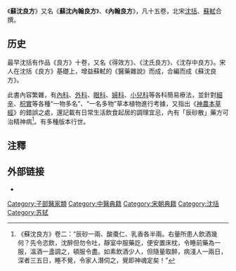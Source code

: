 《'''蘇沈良方'''》又名《'''蘇沈內翰良方'''》、《'''內翰良方'''》，凡十五卷，北宋[[沈括|沈括]]、[[蘇軾|蘇軾]]合撰。

==历史==
最早沈括有作品《良方》十卷，又名《得效方》、《沈氏良方》、《沈存中良方》。宋人在沈括《良方》基礎上，增益蘇軾的《醫藥雜說》而成，合編而成《蘇沈良方》。

此書內容繁雜，有[[內科|內科]]、[[外科|外科]]、[[眼科|眼科]]、[[婦科|婦科]]、[[小兒科|小兒科]]等各科簡易療法，並針對[[細辛|細辛]]、[[枳實|枳實]]等各種“一物多名”、“一名多物”草本植物進行考據，又指出《[[神農本草經|神農本草經]]》的錯誤之處，還記載有日常生活飲食起居的調理宜忌，內有「辰砂散」藥方可治精神病<ref>《蘇沈良方》卷二：“辰砂一兩、酸棗仁、乳香各半兩。右量所患人飲酒幾何？先令恣飲，沈醉但勿令吐，靜室中服藥訖，便安置床枕，令睡前藥為一服，溫酒一盞調之，頓服令盡。如素飲酒少人，但隨量取醉，病淺人一兩日，深者三五日，睡不覺，令家人潛伺之，覺即神魂定矣！”</ref>。有多種版本行世。

==注釋==
{{reflist}}

==外部链接==
* {{互联网档案馆丛书|query=蘇沈良方}}

{{清朝中央奉敕重輯典籍|子}}
[[Category:子部醫家類|Category:子部醫家類]]
[[Category:中醫典籍|Category:中醫典籍]]
[[Category:宋朝典籍|Category:宋朝典籍]]
[[Category:沈括|Category:沈括]]
[[Category:苏轼|Category:苏轼]]